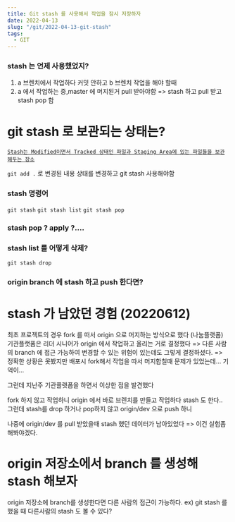 ```yaml
---
title: Git stash 를 사용해서 작업을 잠시 저장하자
date: 2022-04-13
slug: "/git/2022-04-13-git-stash"
tags:
  - GIT
---
```


### stash 는 언제 사용했었지?
1.  a 브렌치에서 작업하다 커밋 안하고 b 브렌치 작업을 해야 할때
2. a 에서 작업하는 중,master 에 머지된거 pull 받아야함 => stash 하고 pull 받고 stash pop 함

# git stash 로 보관되는 상태는?
[`Stash는 Modified이면서 Tracked 상태인 파일과 Staging Area에 있는 파일들을 보관해두는 장소`](https://git-scm.com/book/ko/v2/Git-%EB%8F%84%EA%B5%AC-Stashing%EA%B3%BC-Cleaning)

`git add .` 로 변경된 내용 상태를 변경하고 git stash 사용해야함


### stash 명령어
`git stash`
`git stash list`
`git stash pop`

### stash pop ? apply ?....


### stash list 를 어떻게 삭제?
`git stash drop`


### origin branch 에 stash 하고 push 한다면?

# stash 가 남았던 경험 (20220612)
최초 프로젝트의 경우 fork 를 떠서 origin 으로 머지하는 방식으로 했다 (나눔플랫폼)
기관플랫폼은 리더 시니어가 origin 에서 작업하고 올리는 거로 결정했다
=> 다른 사람의 branch 에 접근 가능하여 변경할 수 있는 위험이 있는데도 그렇게 결정하셨다.
=> 정확한 상황은 못봤지만 배포시 fork해서 작업을 따서 머지합칠때 문제가 있었는데... 기억이...

그런데 지난주 기관플랫폼을 하면서 이상한 점을 발견했다

fork 하지 않고 작업하니 origin 에서 바로 브렌치를 만들고
작업하다 stash 도 한다..
그런데 stash를 drop 하거나 pop하지 않고 origin/dev 으로 push 하니

나중에 origin/dev 를 pull 받았을때  stash 했던 데이터가 남아있었다 => 이건 실험좀 해봐야겠다.


# origin 저장소에서 branch 를 생성해 stash 해보자

origin 저장소에 branch를 생성한다면
다른 사람의 접근이 가능하다.
ex) git stash 를 했을 때 다른사람의 stash 도 볼 수 있다?
